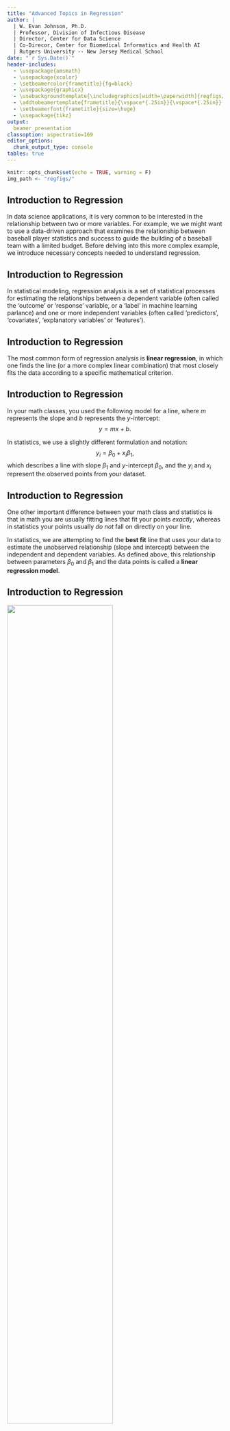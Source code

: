 ```yaml
---
title: "Advanced Topics in Regression"
author: | 
  | W. Evan Johnson, Ph.D.
  | Professor, Division of Infectious Disease
  | Director, Center for Data Science
  | Co-Direcor, Center for Biomedical Informatics and Health AI
  | Rutgers University -- New Jersey Medical School
date: "`r Sys.Date()`"
header-includes:
  - \usepackage{amsmath}
  - \usepackage{xcolor}
  - \setbeamercolor{frametitle}{fg=black}
  - \usepackage{graphicx}
  - \usebackgroundtemplate{\includegraphics[width=\paperwidth]{regfigs/RH_template_Page_2.png}}
  - \addtobeamertemplate{frametitle}{\vspace*{.25in}}{\vspace*{.25in}}
  - \setbeamerfont{frametitle}{size=\huge}
  - \usepackage{tikz}
output: 
  beamer_presentation
classoption: aspectratio=169 
editor_options: 
  chunk_output_type: console
tables: true
---
```


```r
knitr::opts_chunk$set(echo = TRUE, warning = F)
img_path <- "regfigs/"
```

## Introduction to Regression
\Large
In data science applications, it is very common to be interested in the relationship between two or more variables. For example, we we might want to use a data-driven approach that examines the relationship between baseball player statistics and success to guide the building of a baseball team with a limited budget.  Before delving into this more complex example, we introduce necessary concepts needed to understand regression. 

## Introduction to Regression
\Large
In statistical modeling, regression analysis is a set of statistical processes for estimating the relationships between a dependent variable (often called the 'outcome' or 'response' variable, or a 'label' in machine learning parlance) and one or more independent variables (often called 'predictors', 'covariates', 'explanatory variables' or 'features'). 

## Introduction to Regression
\Large
The most common form of regression analysis is **linear regression**, in which one finds the line (or a more complex linear combination) that most closely fits the data according to a specific mathematical criterion.

## Introduction to Regression
\Large
In your math classes, you used the following model for a line, where $m$ represents the slope and $b$ represents the $y$-intercept: 
$$y=mx+b.$$

In statistics, we use a slightly different formulation and notation: 
$$y_i=\beta_0+x_i\beta_1 ,$$
which describes a line with slope $\beta_1$ and $y$-intercept $\beta_0$, and the $y_i$ and $x_i$ represent the observed points from your dataset. 

## Introduction to Regression
\Large
One other important difference between your math class and statistics is that in math you are usually fitting lines that fit your points _exactly_, whereas in statistics your points usually _do not_ fall on directly on your line. 

In statistics, we are attempting to find the __best fit__ line that uses your data to estimate the unobserved relationship (slope and intercept) between the independent and dependent variables. As defined above, this relationship between parameters $\beta_0$ and $\beta_1$ and the data points is called a **linear regression model**. 

## Introduction to Regression
\center
![](regfigs/Linear_regression.png){height='70%'}


## Introduction to Regression
\Large
Formal Definition: suppose we observe $n$ data pairs and call them 
$${(x_i, y_i), i = 1, ..., n}.$$ 

We can describe the underlying relationship between $y_i$ and $x_i$ involving this error term $\epsilon_i$ by
$$y_i=\beta_0+x_i\beta_1 +\epsilon_i.$$

We call the deviations of the data from the line the **errors**. It is also important to note that the true underlying parameters $\beta_0$ and $\beta_1$ are not observed, but must be _estimated_ using the data.



## Introduction to Regression
\Large
The goal is to find estimated values $\hat\beta_0$ and $\hat\beta_1$ for the parameters $\beta_0$ and $\beta_1$ which would provide the "best fit" in some sense for the data points. 

Here, the "best fit" will be understood as in the __least-squares__ approach: a line that minimizes the sum of squared residuals 
$$\min_{\beta_0,\beta_1}Q(\beta_0,\beta_1) =  \underset{\beta_0,\beta_1}\inf\left\{\sum_{i=1}^n(y_i-\beta_0-x_i\beta_1)^2\right\}=\inf_{\beta_0,\beta_1}\sum_{i=1}^n \epsilon_i^2.$$

## Introduction to Regression
\Large
The least squares estimator (LSE) is the most commonly used method due to its favorable mathematical properties (not shown here). For example, it can be mathematically shown that the LSE is the _minimum variance unbiased linear estimator_--meaning that no unbiased estimator can have a smaller (sampling distrbution) variance for $\hat\beta_0$ and $\hat\beta_1$.  

## Introduction to regression
![](regfigs/rss.png)

## Case study: is height hereditary?
\Large
History of regression: Francis Galton^[https://en.wikipedia.org/wiki/Francis_Galton] studied the variation and heredity of human traits, including height data from families to try to understand heredity. While doing this, he developed the concepts of correlation and regression, as well as a connection to pairs of data that follow a normal distribution. 

\center
![](regfigs/Francis_Galton2.jpg){ width=20% }


## Case study: is height hereditary?
\Large
A very specific question Galton tried to answer was: how well can we predict a child's height based on the parents' height? The technique he developed to answer this question was called **regression**!  

__Historical note__: Galton made important contributions to statistics and genetics, but he was also a proponent of eugenics, a scientifically flawed philosophical movement with horrific historical consequences: [https://pged.org/history-eugenics-and-genetics/](https://pged.org/history-eugenics-and-genetics/).

## Case study: is height hereditary?
\Large
Galton's height data is in the `HistData` package. We will create a dataset with the heights of fathers and a randomly selected son: 

\footnotesize
```r
library(tidyverse)
library(HistData)
data("GaltonFamilies")

set.seed(1983)
galton_heights <- GaltonFamilies %>%
  filter(gender == "male") %>%
  group_by(family) %>%
  sample_n(1) %>%
  ungroup() %>%
  select(father, childHeight) %>%
  rename(son = childHeight)
```

## Case study: is height hereditary?

Suppose we were asked to summarize the father and son data. Since both distributions are well approximated by the normal distribution, we could use the two averages and two standard deviations as summaries:
\small
```r
galton_heights %>% 
  summarize(mean(father), sd(father), mean(son), sd(son))
```

However, this summary fails to describe an important characteristic of the data: the trend that the taller the father, the taller the son. 

## Case study: is height hereditary?

```r
galton_heights %>% ggplot(aes(father, son)) + 
  geom_point(alpha = 0.5)
```


## Case study: is height hereditary?
\Large
The correlation between father and son's heights is:

```r
galton_heights %>% 
    summarize(r = cor(father, son)) %>% 
    pull(r)
```

## Case study: is height hereditary?

In R, we can obtain the least squares estimates using the `lm` function. To fit the model:
$$
y_i = \beta_0 + x_i \beta_1 + \varepsilon_i
$$

with $y_i$ the son's height and $x_i$ the father's height, we can use this code to obtain the least squares estimates: 
```r
fit <- lm(son ~ father, data = galton_heights)
fit$coef
```

## Case study: is height hereditary?
The object `fit` includes more information about the fit. We can use the function `summary` to extract more of this information:
\scriptsize
```r
summary(fit)
```

## Case study: is height hereditary?
We can use `ggplot2` layers to plot $\hat{Y}$ with its confidence intervals:
\small
```r
galton_heights %>% ggplot(aes(father, son)) +
  geom_point() + geom_smooth(method = "lm")
```

## Case study: is height hereditary?
\Large
The R function `predict` takes an `lm` object as input and returns the prediction. If requested, the standard errors and other information from which we can construct confidence intervals is provided:

\scriptsize
```r
fit <- galton_heights %>% lm(son ~ father, data = .) 
y_hat <- fit %>% predict(se.fit = TRUE)
names(y_hat)
```



## Introduction to Regression
\Large
Now, we can extend our regression to include multiple ($p$) predictors: 
$$y_i=x_{i1}\beta_1+\ldots+x_{ip}\beta_p+\epsilon_i=\sum_{j=1}^{p}x_{ij}\beta_j+\epsilon_i.$$

Note that this model can still include a $y$-intercept if one of your predictors is a constant for all $x,y$ data pairs, e.g., $x_{ij}={1}$ for all $i$ for a particular $j$. In this case, $x_{ij}\beta_j=(1)\beta_j=\beta_0$.

## Introduction to Regression
Fitting the entire dataset using **multiple regression**:
\tiny
```r
fit2 <- GaltonFamilies %>% 
  lm(childHeight ~ mother + father + gender + children, data = .)
fit2 %>% summary()
```

## Introduction to Regression
Interpreting this model: 

* The intercept, $\beta_0$ = 17.4 inches (p-value=`5.08e-10`). 
* Every inch increase in mother's height leads to a $\beta_{mother}$ = 0.32 (p-value<`2e-16`) in `childHeight`.
* Every inch increase in father's height leads to a $\beta_{father}$ = 0.39 (p-value<`2e-16`) in `childHeight`.
* `Gender=female` was selected as the reference level, and `gender=male` results in an increase in $\beta_{male}=5.2$ inches (p-value`<2e-16`). _R always chooses the first level of a factor (alphabetically) as the reference._ 
* The number of children $\beta_{children}$ is not a significant predictor of child height (p-value=0.0825).
* Multiple $R^2=0.637$ and adjusted $R^2=0.635$, thus `father`, `mother`, and `gender` are moderately strong predictors of `childHeight`.

## Introduction to Regression
\Large
In addition, we can use matrices to represent our model. Assume ${\bf y}=(y_1, y_2, \ldots, y_n)$ with a matrix of predictors ${\bf X}$ and coefficient vector $\beta$ ($n\times 1$ vector). Then we can define our regression equation as: $${\bf y}=X\beta+\epsilon,$$
where $\epsilon\sim N({\bf 0},\sigma^2 I_n)$ and $I_n$ is an identity matrix with dimension $n$.

## Introduction to Regression
\Large
Minimizing the least squared error is can be represented by
$$\hat\beta=\underset{\beta}\inf\left\{\sum_{i=1}^{n}(y_i-\sum_{j=1}^{p}x_{ij}\beta_j)^2\right\}=\underset{\beta}\inf\left\{({\bf y}-{\bf X}\beta)'({\bf y}-{\bf X}\beta)\right\}$$

## Diversion: Maximum Likelihood for a Normal mean
\Large
Assume ${\bf x}=(x_1, x_2, \ldots, x_N)$, where $x_i$s are independent from a Normal($\mu,\sigma^2$) distribution, where ${\bf x}$ is observed and $\sigma^2$ is known. Then 
$$L(\mu|{\bf x})=\left\{\frac{1}{2\pi\sigma^2}\right\}^{N/2}exp\left\{-\frac{1}{2\sigma^2}\sum_{i=1}^{N}(x_i-\mu)^2\right\}$$\pause
Notice we can maximize $L(\mu|{\bf x})$ by minimizing $\sum_{i=1}^{N}(x_i-\mu)^2$ for $\mu$.

## Diversion: Maximum Likelihood for a Normal mean
\Large
Note the following:
\[
\begin{aligned}
\sum_{i=1}^{N}(x_i-\mu)^2 &= \sum_{i=1}^{N}(x_i^2-2\mu x_i+\mu^2)\\\pause
  &= \sum_{i=1}^{N}x_i^2-2\mu\sum_{i=1}^{N}x_i+N\mu^2\\\pause
\end{aligned}
\]

## Diversion: Maximum Likelihood for a Normal mean
therefore:
\[
\begin{aligned}
\frac{\partial}{\partial\mu} &=-2\sum x_i+2N\hat\mu\stackrel{set}{=}0\\\pause
  &\Rightarrow N\hat\mu = \sum x_i\\\pause
  &\Rightarrow \hat\mu = \frac{\sum x_i}{N}
\end{aligned}
\]



## Diversion: Maximum Likelihood for Regression
\Large
Assume ${\bf y}=(y_1, y_2, \ldots, y_N)$ with a matrix of predictors ${\bf X}$ and coefficient vector $\beta$ ($n\times 1$ vector). Then we can define our regression equation as: $${\bf y}=X\beta+\epsilon,$$
where $\epsilon\sim N({\bf 0},\sigma^2 I_N)$ and $I_N$ is an identity matrix with dimension $N$.

## Diversion: Maximum Likelihood for Regression
\Large
Now, extending the Normal mean MLE to regression, we note that $$\sum_{i=1}^{N}(y_i-x_1\beta_1-\ldots-x_N\beta_N)^2=({\bf y}-{\bf X}\beta)'({\bf y}-{\bf X}\beta),$$\pause
so
$$L(\beta|{\bf X},{\bf y})=\left\{\frac{1}{2\pi\sigma^2}\right\}^{N/2}exp\left\{-\frac{1}{2\sigma^2}({\bf y}-{\bf X}\beta)'({\bf y}-{\bf X}\beta)\right\}.$$
Thus maximizing the Likelihood is equivalent to minimizing $({\bf y}-{\bf X}\beta)'({\bf y}-{\bf X}\beta)$, or in other words, minimizing the sum of the squared error!

## Diversion: Maximum Likelihood for Regression
\Large
Note 
$$({\bf y}-{\bf X}\beta)'({\bf y}-{\bf X}\beta)={\bf y}'{\bf y}-2\beta'{\bf X}'{\bf y}+\beta'{\bf X}'{\bf X}\beta,$$\pause
and therefore
\[
\begin{aligned}
\frac{\partial}{\partial\beta} &=-2{\bf X}'{\bf y}+2{\bf X}'{\bf X}\hat\beta \stackrel{set}{=}0\\\pause
  &\Rightarrow {\bf X'X}\hat\beta = {\bf X'y}\\\pause
  &\Rightarrow {\bf (X'X)}^{-1}{\bf X'X}\hat\beta = {\bf (X'X)}^{-1}{\bf X'y}\\\pause
  &\Rightarrow \hat\beta = {\bf (X'X)}^{-1}{\bf X'y}
\end{aligned}
\]

## Diversion: Maximum Likelihood for Regression
\Large
Now note: 
\[
\begin{aligned}
E[\hat\beta] &= E[{\bf (X'X)}^{-1}{\bf X'y}] \\\pause
  &= {\bf (X'X)}^{-1}{\bf X'}E[{\bf y}]\\\pause
  &= {\bf (X'X)}^{-1}{\bf X'X\beta}\\\pause
  &= \beta
\end{aligned}
\]

## Diversion: Maximum Likelihood for Regression
\Large
And, remembering that $$Var[{\bf Ay}]={\bf A}\{Var[{\bf y}]\}{\bf A'},$$ 
so therefore,
\[
\begin{aligned}
Var[\hat\beta] &= Var[{\bf (X'X)}^{-1}{\bf X'y}] \\\pause
  &= {\bf (X'X)}^{-1}{\bf X'}\{Var[{\bf y}]\}{\bf X}{\bf (X'X)}^{-1}\\\pause
  &= {\bf (X'X)}^{-1}{\bf X'}\{\sigma^2 I_N\}{\bf X}{\bf (X'X)}^{-1}\\\pause
  &= \sigma^2{\bf (X'X)}^{-1}{\bf X'X}{\bf (X'X)}^{-1}\\\pause
  &= \sigma^2{\bf (X'X)}^{-1}.
\end{aligned}
\]

Typically, we use the following to estimate $\sigma^2$:
$$\hat\sigma^2=\frac{1}{N-p-1}({\bf y}-X{\bf\hat\beta})'({\bf y}-X{\bf\hat\beta})$$

## Diversion: Maximum Likelihood for Regression
\Large
So we can conduct a hypothesis test $\beta$, where $H_0: \beta_j=0$ versus $H_a: \beta_j \ne 0$ using the statistic: 

$$t_{\beta_j} = \frac{\hat\beta_j}{\hat\sigma\sqrt{v_{jj}}},$$ 
where $v_{jj}$ is the $j$th diagonal element of ${\bf V={\bf (X'X)}^{-1}}$. Under $H_0$, $t_{\beta_j}$ will follow a $t$ distribution with $N-p-1$ degrees of freedom.



<!--
## Case study: is height hereditary?
\center
![](regfigs/Galton's_correlation_diagram_1875.jpg) 
-->



## Case study: is height hereditary?
\Large
Thus using our estimator for ${\bf\beta}$: <!-- and $\hat\sigma^2$: -->

$${\bf\hat\beta} = (X'X)^{-1}X'{\bf y}$$ <!--, Var({\bf\hat\beta})=\sigma^2(X'X)^{-1}, \mbox{ and }$$ --> <!--$$\hat\sigma^2=\frac{1}{N-p-1}({\bf y}-X{\bf\hat\beta})'({\bf y}-X{\bf\hat\beta})$$ -->
\normalsize
```r
X <- cbind(1,galton_heights$father)
y <- galton_heights$son
beta_hat <- solve(t(X)%*%X)%*%t(X)%*%y
beta_hat
```

## Case study: is height hereditary?
Predicted values can be obtained by: $\hat y = X\hat\beta$, In R: 
\scriptsize
```r
y_hat <- X %*% beta_hat

galton_heights %>% ggplot(aes(father, son)) +
  geom_point(alpha = 0.5) +
  geom_point(aes(y = y_hat), col = "red") +
  geom_abline(slope = 1, intercept = 0)
```

## Case study: is height hereditary?
\center
![](regfigs/Galton's_regression_diagram_1886.png){width=50%}


## Case study: is height hereditary?
For hypothesis testing we can optain a standard error: 
$$SE({\hat\beta_i})=\hat\sigma \sqrt{v_{ii}},$$ where $v_{ii}$ is the $i$th diagonal element of $(X'X)^{-1}$, and $$\hat\sigma^2=\frac{1}{N-p-1}({\bf y}-X{\bf\hat\beta})'({\bf y}-X{\bf\hat\beta})$$

```r
N <- length(y)
p <- length(beta_hat)
sigma2_hat <- 1 / (N - p - 1) * 
  t(y - X %*% beta_hat) %*% (y - X %*% beta_hat)
V <- solve(t(X) %*% X)
Z2 <- beta_hat[2] / sqrt(sigma2_hat * V[2, 2])
Z2
```


## The Regression Fallacy
\Large

Wikipedia defines the _sophomore slump_ as: \vskip .2in

> A sophomore slump or sophomore jinx or sophomore jitters refers to an instance in which a second, or sophomore, effort fails to live up to the standards of the first effort. It is commonly used to refer to the apathy of students (second year of high school, college or university), the performance of athletes (second season of play), singers/bands (second album), television shows (second seasons) and movies (sequels/prequels).

## The Regression Fallacy
\Large
In Major League Baseball, the rookie of the year (ROY) award is given to the first-year player who is judged to have performed the best. The _sophmore slump_ phrase is used to describe the observation that ROY award winners don't do as well during their second year. For example, this Fox Sports article^[http://www.foxsports.com/mlb/story/kris-bryant-carlos-correa-rookies-of-year-award-matt-duffy-francisco-lindor-kang-sano-120715] asks "Will MLB's tremendous rookie class of 2015 suffer a sophomore slump?".

## The Regression Fallacy
\Large
Does the data confirm the existence of a sophomore slump? Let's take a look. Examining the data for batting average, we see that this observation holds true for the top performing ROYs:

<!--The data is available in the Lahman library, but we have to do some work to create a table with the statistics for all the ROY. First we create a table with player ID, their names, and their most played position.-->

```r
library(tidyverse)
library(Lahman)
playerInfo <- Fielding %>% 
  group_by(playerID) %>% 
  arrange(desc(G)) %>%
  slice(1) %>%
  ungroup %>% 
  left_join(People, by="playerID") %>% 
  select(playerID, nameFirst, nameLast, POS)
```


<!--
Now, we will create a table with only the ROY award winners and add their batting statistics. We filter out pitchers, since pitchers are not given awards for batting and we are going to focus on offense. Specifically, we will focus on batting average since it is the summary that most pundits talk about when discussing the sophomore slump:
-->

```r
ROY <- AwardsPlayers %>%
  filter(awardID == "Rookie of the Year") %>% 
  left_join(playerInfo, by="playerID") %>%
  rename(rookie_year = yearID) %>%
  right_join(Batting, by="playerID") %>% 
  mutate(AVG = H/AB) %>% 
  filter(POS != "P")
```

<!--
We also will keep only the rookie and sophomore seasons and remove players that did not play sophomore seasons:
-->
```r
ROY <- ROY %>%  
  filter(yearID == rookie_year | yearID == rookie_year+1) %>% 
  group_by(playerID) %>% 
  mutate(rookie = ifelse(yearID == min(yearID), "rookie", "sophomore")) %>%
  filter(n() == 2) %>% 
  ungroup %>%
  select(playerID, rookie_year, rookie, nameFirst, nameLast, AVG) 
```

<!--
Finally, we will use the `spread` function to have one column for the rookie and sophomore years batting averages:
-->

```r
ROY <- ROY %>% spread(rookie, AVG) %>% arrange(desc(rookie)) 
tmp <- ROY %>% slice(1:5) %>%
  select(nameFirst, nameLast, rookie_year, rookie, sophomore)
if(knitr::is_html_output()){
  knitr::kable(tmp, "html") %>%
    kableExtra::kable_styling(bootstrap_options = "striped", 
                              full_width = FALSE)
} else{
  knitr::kable(tmp, "latex", booktabs = TRUE) %>%
    kableExtra::kable_styling(font_size = 8)
}
```

## The Regression Fallacy
\Large
In fact, the proportion of players that have a lower batting average their sophomore year is `r mean(ROY$sophomore - ROY$rookie <= 0)`.

o is it "jitters" or "jinx"? To answer this question, let's turn our attention to all players that played the 2013 and 2014 seasons and batted more than 130 times (minimum to win Rookie of the Year). 

<!--We perform similar operations to what we did above: -->

```r
two_years <- Batting %>% 
  filter(yearID %in% 2013:2014) %>% 
  group_by(playerID, yearID) %>%  
  filter(sum(AB) >= 130) %>% 
  summarize(AVG = sum(H)/sum(AB)) %>% 
  ungroup %>% 
  spread(yearID, AVG) %>% 
  filter(!is.na(`2013`) & !is.na(`2014`)) %>%
  left_join(playerInfo, by="playerID") %>% 
  filter(POS!="P") %>% 
  select(-POS) %>%
  arrange(desc(`2013`)) %>% 
  select(nameFirst, nameLast, `2013`, `2014`)
```  

## The Regression Fallacy
\Large
The same pattern arises when we look at the top performers: batting averages go down for most of the top performers.

```r
tmp <- two_years %>% slice(1:5) 
if(knitr::is_html_output()){
  knitr::kable(tmp, "html") %>%
    kableExtra::kable_styling(bootstrap_options = "striped", full_width = FALSE)
} else{
  knitr::kable(tmp, "latex", booktabs = TRUE) %>%
    kableExtra::kable_styling(font_size = 8)
}
```
But these are not rookies! 

## The Regression Fallacy
\Large
Also, look at what happens to the worst performers of 2013:

```r
tmp <- arrange(two_years, `2013`) %>% slice(1:5)
if(knitr::is_html_output()){
  knitr::kable(tmp, "html") %>%
    kableExtra::kable_styling(bootstrap_options = "striped", full_width = FALSE)
} else{
  knitr::kable(tmp, "latex", booktabs = TRUE) %>%
    kableExtra::kable_styling(font_size = 8)
}
```

Their batting averages mostly go up! 

## The Regression Fallacy
\Large
Is this some sort of reverse sophomore slump? It is not. There is no such thing as the sophomore slump. This is all explained with a simple statistical fact: the correlation for performance in two separate years is high, but not perfect:

```r
qplot(`2013`, `2014`, data = two_years)
```

## The Regression Fallacy
\Large
The correlation is `r cor(two_years$"2013",two_years$"2014")` and
the data look very much like a bivariate normal distribution, which means we predict a 2014 batting average $Y$ for any given player that had a 2013 batting average $X$ with:

$$ \frac{Y - .255}{.032} = 0.46 \left( \frac{X - .261}{.023}\right) $$

## The Regression Fallacy
\Large
Because the correlation is not perfect, regression tells us that, on average, expect high performers from 2013 to do a bit worse in 2014. It's not a jinx; it's just due to chance. The ROY are selected from the top values of $X$ so it is expected that $Y$ will **regress to the mean**.




## Session Info
\tiny
```r
sessionInfo()
```
